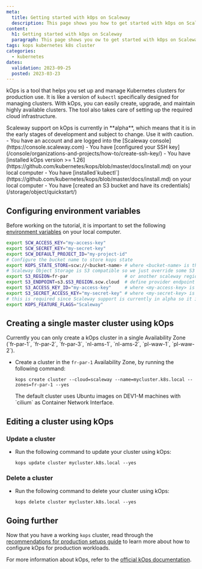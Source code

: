 ```yaml
---
meta:
  title: Getting started with kOps on Scaleway
  description: This page shows you how to get started with kOps on Scaleway.
content:
  h1: Getting started with kOps on Scaleway
  paragraph: This page shows you ow to get started with kOps on Scaleway.
tags: kops kubernetes k8s cluster
categories:
  - kubernetes
dates:
  validation: 2023-09-25
  posted: 2023-03-23
---
```


kOps is a tool that helps you set up and manage Kubernetes clusters for production use. It is like a version of `kubectl` specifically designed for managing clusters.
With kOps, you can easily create, upgrade, and maintain highly available clusters. The tool also takes care of setting up the required cloud infrastructure.

<Message type="important">
    Scaleway support on kOps is currently in **alpha**, which means that it is in the early stages of development and subject to change. Use it with caution.
</Message>

<Macro id="iam-requirements" />

<Message type="requirement">
  - You have an account and are logged into the [Scaleway console](https://console.scaleway.com)
  - You have [configured your SSH key](/console/organizations-and-projects/how-to/create-ssh-key/)
  - You have [installed kOps version >= 1.26](https://github.com/kubernetes/kops/blob/master/docs/install.md) on your local computer
  - You have [installed`kubectl`](https://github.com/kubernetes/kops/blob/master/docs/install.md) on your local computer
  - You have [created an S3 bucket and have its credentials](/storage/object/quickstart/)
</Message>

## Configuring environment variables

Before working on the tutorial, it is important to set the following [environment variables](https://github.com/scaleway/scaleway-sdk-go/blob/master/scw/README.md) on your local computer.

```sh
export SCW_ACCESS_KEY="my-access-key"
export SCW_SECRET_KEY="my-secret-key"
export SCW_DEFAULT_PROJECT_ID="my-project-id"
# Configure the bucket name to store kops state
export KOPS_STATE_STORE=scw://<bucket-name> # where <bucket-name> is the name of the bucket you set earlier
# Scaleway Object Storage is S3 compatible so we just override some S3 configurations to talk to our bucket
export S3_REGION=fr-par                     # or another scaleway region providing Object Storage
export S3_ENDPOINT=s3.$S3_REGION.scw.cloud  # define provider endpoint
export S3_ACCESS_KEY_ID="my-access-key"     # where <my-access-key> is the S3 API access key for your bucket
export S3_SECRET_ACCESS_KEY="my-secret-key" # where <my-secret-key> is the S3 API secret key for your bucket
# this is required since Scaleway support is currently in alpha so it is feature gated
export KOPS_FEATURE_FLAGS="Scaleway"
```

## Creating a single master cluster using kOps

<Message type="note">
    Currently you can only create a kOps cluster in a single Availability Zone (`fr-par-1`, `fr-par-2`, `fr-par-3`, `nl-ams-1`, `nl-ams-2`, `pl-waw-1`, `pl-waw-2`).
</Message>

* Create a cluster in the `fr-par-1` Availability Zone, by running the following command:
    ```
    kops create cluster --cloud=scaleway --name=mycluster.k8s.local --zones=fr-par-1 --yes
    ```
    <Message type="note">
        The default cluster uses Ubuntu images on DEV1-M machines with `cilium` as Container Network Interface.
    </Message>

## Editing a cluster using kOps

### Update a cluster

* Run the following command to update your cluster using kOps:
    ```
    kops update cluster mycluster.k8s.local --yes
    ```

### Delete a cluster

* Run the following command to delete your cluster using kOps:
    ```
    kops delete cluster mycluster.k8s.local --yes
    ```

## Going further

Now that you have a working `kops` cluster, read through the [recommendations for production setups guide](https://github.com/kubernetes/kops/blob/master/docs/getting_started/production.md) to learn more about how to configure kOps for production workloads.

For more information about kOps, refer to the [official kOps documentation](https://kops.sigs.k8s.io/).